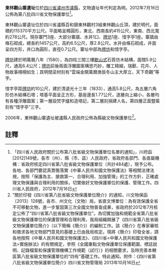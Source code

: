 {{msg:四川省文物保護單位
|名稱 = 東林觀山寨遺址
|編號 = 6
|圖片 = 
|級別 = S8
|分類 = 
|時代 = [[明代|明代]]
|地点 = [[四川省|四川省]][[瀘州市|瀘州市]][[瀘縣|瀘縣]]
|坐標 =
|登錄 = 2012年7月16日
}}
'''東林觀山寨遺址'''位於[[四川省|四川省]][[瀘州市|瀘州市]][[瀘縣|瀘縣]]，文物遺址年代判定為明。2012年7月16日公佈為第八批四川省文物保護單位<ref>「四川省人民政府關於公布第八批省級文物保護單位名單的通知」，川府函[2012]149號，各市（州）、縣（市、區）人民政府，省政府各部門、各直屬機構：省政府核定四川省第八批省級文物保護單位（共計484處），現予公布。各地、各部門要認真貫徹落實《中華人民共和國文物保護法》等相關法律法規，按照「保護為主、搶救第一、合理利用、加強管理」的工作方針，正確處理文物保護與合理利用的關係，切實做好文物保護單位的保護、管理工作。四川省人民政府，2012年7月16日</ref>。

東林觀山寨遺址位於四川省瀘縣百和鎮東林觀村3組東林觀山丘頂，建於明代，面積約115370平方公尺。平面略呈橢圓形，東北、西南長約415公尺，東南、西北寬約278公尺。現存寨門3座、大部分寨牆、水井1口、[[牌坊|牌坊]]1座、惜字亭1座。寨牆由條石砌成，總長約1457公尺，高約6.5公尺，厚2.8公尺。水井由條石砌成，井面呈四方形，井口為圓形，直徑0.7公尺。寨址中部為[[牌坊|牌坊]]和惜字亭。

[[牌坊|牌坊]]建於明萬曆八年（1580），為四柱三間三樓[[歇山式|歇山式]]石質仿木結構，面闊5.9公尺，通高6.4公尺；[[牌坊|牌坊]]前後兩面浮雕圖案構思巧妙，雕工精細，瑞獸、花卉、人物故事栩栩如生；其明間梁材刻有“雲端金闕萬曆庚辰冬山主大厚立，天下奇觀”等字。

惜字亭距[[牌坊|牌坊]]約10公尺，建於清道光十三年（1833），通高5.8公尺，為五層六角形仿木結構石塔；塔基平面呈正方形，基座邊長1.77公尺，逐層向上縮小，各層均有各種浮雕圖案；第一層設焚字爐和造塔記，第二層刻捐建人名，第四層正面豎匾刻有“惜字亭”三字。

2006年，東林觀山寨遺址被瀘縣人民政府公佈為縣級文物保護單位<ref>"關於印發《四川省第八批省級文物保護單位簡介》的通知，川文物保函〔2013〕128號，各市、州文化（文物）局，省直文博單位：為有效保護全省不可移動文物，進一步鞏固第三次全國文物普查成果，省政府於2012年7月核定公佈了“四川省第八批省級文物保護單位”。為切實加強和規範全省第八批省級文物保護單位的保護管理和合理利用，我局組織開展了《四川省第八批省級文物保護單位簡介》（以下簡稱《簡介》）的編制工作。該《簡介》在專家審核和徵求各地文物部門意見的基礎上已由我局核定。現將《簡介》印發全省，請各地按照《中華人民共和國文物保護法》、《四川省<中華人民共和國文物保護法>實施辦法》的有關規定，參照《全國重點文物保護單位保護範圍、標誌說明、記錄檔案和保護管理機構工作規範（試行）》的相關要求，及時完善本轄區第八批省級文物保護單位的“四有”基礎工作。特此通知。附件：《四川省第八批省級文物保護單位簡介》四川省文物管理局  2013年10月16日</ref>。

==註釋==
{{reflist}}
